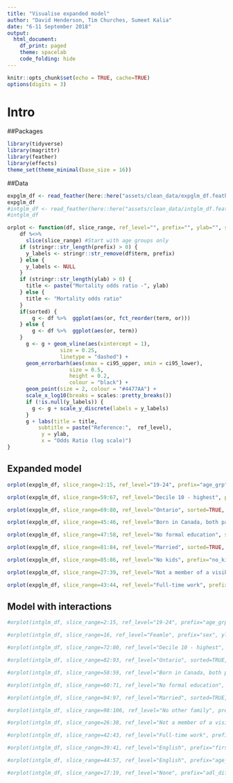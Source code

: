 ```yaml
---
title: "Visualise expanded model"
author: "David Henderson, Tim Churches, Sumeet Kalia"
date: "6-11 September 2018"
output:
  html_document:
    df_print: paged
    theme: spacelab
    code_folding: hide
---
```


```r
knitr::opts_chunk$set(echo = TRUE, cache=TRUE)
options(digits = 3)
```

# Intro


##Packages

```r
library(tidyverse)
library(magrittr)
library(feather)
library(effects)
theme_set(theme_minimal(base_size = 16))
```

##Data

```r
expglm_df <- read_feather(here::here("assets/clean_data/expglm_df.feather"))
expglm_df
#intglm_df <- read_feather(here::here("assets/clean_data/intglm_df.feather"))
#intglm_df
```


```r
orplot <- function(df, slice_range, ref_level="", prefix="", ylab="", sorted=FALSE) {
    df %<>% 
      slice(slice_range) #Start with age groups only
    if (stringr::str_length(prefix) > 0) {
      y_labels <- stringr::str_remove(df$term, prefix) 
    } else {
      y_labels <- NULL
    }
    if (stringr::str_length(ylab) > 0) {
      title <- paste("Mortality odds ratio -", ylab)
    } else {
      title <- "Mortality odds ratio"
    }      
    if(sorted) {
        g <- df %>%  ggplot(aes(or, fct_reorder(term, or)))
    } else {
        g <- df %>%  ggplot(aes(or, term))
    }
      g <- g + geom_vline(aes(xintercept = 1), 
                 size = 0.25, 
                 linetype = "dashed") +
      geom_errorbarh(aes(xmax = ci95_upper, xmin = ci95_lower), 
                    size = 0.5,
                    height = 0.2,
                    colour = "black") +
      geom_point(size = 2, colour = "#4477AA") +
      scale_x_log10(breaks = scales::pretty_breaks())
      if (!is.null(y_labels)) {
        g <- g + scale_y_discrete(labels = y_labels)
      }
      g + labs(title = title,
          subtitle = paste("Reference:",  ref_level),
           y = ylab,
           x = "Odds Ratio (log scale)")
}
```

## Expanded model

```r
orplot(expglm_df, slice_range=2:15, ref_level="19-24", prefix="age_grp", ylab="Age groups")
```


```r
orplot(expglm_df, slice_range=59:67, ref_level="Decile 10 - highest", prefix="loinc_decile", ylab="Income deciles")
```


```r
orplot(expglm_df, slice_range=69:80, ref_level="Ontario", sorted=TRUE, prefix="province", ylab="Province")
```






```r
orplot(expglm_df, slice_range=45:46, ref_level="Born in Canada, both parents born in Canada", prefix="generation", ylab="Migrant generation")
```





```r
orplot(expglm_df, slice_range=47:58, ref_level="No formal education", sorted=TRUE, prefix="education", ylab="Education")
```




```r
orplot(expglm_df, slice_range=81:84, ref_level="Married", sorted=TRUE, prefix="mar_stat", ylab="Marital status")
```



```r
orplot(expglm_df, slice_range=85:86, ref_level="No kids", prefix="no_kids", ylab="No. of children")
```



```r
orplot(expglm_df, slice_range=27:39, ref_level="Not a member of a visible minority", prefix="vis_minority", ylab="Member of a visible minority", sorted=TRUE)
```



```r
orplot(expglm_df, slice_range=43:44, ref_level="Full-time work", prefix="employ_status", ylab="Employment status")
```




## Model with interactions

```r
#orplot(intglm_df, slice_range=2:15, ref_level="19-24", prefix="age_grp", ylab="Age groups")
```

```r
#orplot(intglm_df, slice_range=16, ref_level="Feamle", prefix="sex", ylab="Sex")
```

```r
#orplot(intglm_df, slice_range=72:80, ref_level="Decile 10 - highest", prefix="loinc_decile", ylab="Income deciles")
```

```r
#orplot(intglm_df, slice_range=82:93, ref_level="Ontario", sorted=TRUE, prefix="province", ylab="Province")
```

```r
#orplot(intglm_df, slice_range=58:59, ref_level="Born in Canada, both parents born in Canada", prefix="generation", ylab="Migrant generation")
```

```r
#orplot(intglm_df, slice_range=60:71, ref_level="No formal education", sorted=TRUE, prefix="education", ylab="Education")
```

```r
#orplot(intglm_df, slice_range=94:97, ref_level="Married", sorted=TRUE, prefix="mar_stat", ylab="Marital status")
```

```r
#orplot(intglm_df, slice_range=98:106, ref_level="No other family", prefix="no_fam_members", ylab="No. of family members")
```

```r
#orplot(intglm_df, slice_range=26:38, ref_level="Not a member of a visible minority", prefix="vis_minority", ylab="Member of a visible minority", sorted=TRUE)
```

```r
#orplot(intglm_df, slice_range=42:43, ref_level="Full-time work", prefix="employ_status", ylab="Employment status")
```

```r
#orplot(intglm_df, slice_range=39:41, ref_level="English", prefix="first_lang", ylab="First language")
```

```r
#orplot(intglm_df, slice_range=44:57, ref_level="English", prefix="age_imm", ylab="Age at immigration")
```

```r
#orplot(intglm_df, slice_range=17:19, ref_level="None", prefix="adl_difficulty", ylab="Difficulty in activities of daily living")
```
